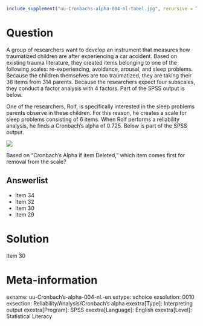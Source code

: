 ```r
include_supplement("uu-Cronbachs-alpha-004-nl-tabel.jpg", recursive = TRUE)
```


Question
========
  
A group of researchers want to develop an instrument that measures how traumatized children are after experiencing a car accident. Based on existing trauma literature, they created items belonging to one of the following scales: re-experiencing, avoidance, arousal, and sleep problems. Because the children themselves are too traumatized, they are taking their 36 items from 314 parents.  Because the researchers expect four subscales, they conduct a factor analysis with 4 factors. Part of the SPSS output is below.

One of the researchers, Rolf, is specifically interested in the sleep problems parents observe in these children. For this reason, he creates a scale for sleep problems consisting of 6 items. When Rolf performs a reliability analysis, he finds a Cronbach's alpha of 0.725. Below is part of the SPSS output. 

![](uu-Cronbachs-alpha-004-nl-tabel.jpg)

Based on "Cronbach's Alpha if item Deleted," which item comes first for removal from the scale?

Answerlist
----------
* Item 34
* Item 32
* Item 30
* Item 29


Solution
========
  
Item 30

Meta-information
================
exname: uu-Cronbach's-alpha-004-nl.-en
extype: schoice
exsolution: 0010
exsection: Reliability/Analysis/Cronbach's alpha
exextra[Type]: Interpreting output
exextra[Program]: SPSS
exextra[Language]: English
exextra[Level]: Statistical Literacy


